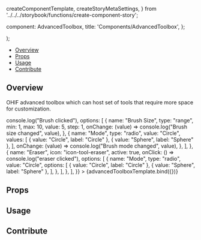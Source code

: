   createComponentTemplate,
  createStoryMetaSettings,
} from '../../../storybook/functions/create-component-story';

  component: AdvancedToolbox,
  title: 'Components/AdvancedToolbox',
};

<Meta title="Components/AdvancedToolbox" component={AdvancedToolbox} />

  <div className="w-64 h-96 bg-primary-dark">
    <AdvancedToolbox {...args} />
  </div>
);

<Heading
  title="Advanced Toolbox"
  componentRelativePath="AdvancedToolbox/AdvancedToolbox.tsx"
/>

- [Overview](#overview)
- [Props](#props)
- [Usage](#usage)
- [Contribute](#contribute)

## Overview

OHIF advanced toolbox which can host set of tools that require more space for
customization.

<Canvas>
  <Story
    name="Overview"
    args={{
      title: "Segmentation Tools",
      items: [
        {
          name: "Brush",
          icon: "icon-tool-brush",
          active: true,
          onClick: () => console.log("Brush clicked"),
          options: [
            {
              name: "Brush Size",
              type: "range",
              min: 1,
              max: 10,
              value: 5,
              step: 1,
              onChange: (value) => console.log("Brush size changed", value),
            },
            {
              name: "Mode",
              type: "radio",
              value: "Circle",
              values: [
                { value: "Circle", label: "Circle" },
                { value: "Sphere", label: "Sphere" },
              ],
              onChange: (value) => console.log("Brush mode changed", value),
            },
          ],
        },
        {
          name: "Eraser",
          icon: "icon-tool-eraser",
          active: true,
          onClick: () => console.log("eraser clicked"),
          options: [
            {
              name: "Mode",
              type: "radio",
              value: "Circle",
              options: [
                { value: "Circle", label: "Circle" },
                { value: "Sphere", label: "Sphere" },
              ],
            },
          ],
        },
      ],
    }}
  >
    {advancedToolboxTemplate.bind({})}
  </Story>
</Canvas>

## Props

<ArgsTable of={AdvancedToolbox} />

## Usage

## Contribute

<Footer componentRelativePath="AdvancedToolbox/__stories__/AdvancedToolbox.stories.mdx" />

